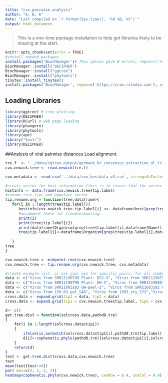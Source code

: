 ```yaml
---
title: "cvx.pairwise.analysis"
author: "A, B, K"
date: "Last compiled on `r format(Sys.time(), '%d %B, %Y')`"
output: html_document
---
```

> This is a one-time package installation to help get libraries likely to be missing at the start.

```r
knitr::opts_chunk$set(error = TRUE)
#install needed packages
install.packages('BiocManager')# This option gave B errors; repos=c('https://cran.rstudio.com'), ask=F)
BiocManager::install('DECIPHER')
BiocManager::install("ggtree")
BiocManager::install("phytools")
tinytex::install_tinytex()
install.packages('BiocManager', repos=c('https://cran.rstudio.com'), ask=FALSE)
```

## Loading Libraries

```r
library(ggtree) # tree plotting
library(DECIPHER)
library(RCurl) # web page loading
library(phangorn)
library(phytools)
library(ape)
library("knitr")
library(DECIPHER)
```
##Analysis of viral pairwise distances
Load alignment.
```r
tre.f  <- "../data/iqtree-output/genbank_kr_consensus_extraction_al_trimmed.fasta.newick"
cvx.newick.tree <- read.newick(tre.f)

```

```r
cvx.metadata <- read.csv('../data/cvx_hostdata_v3.csv', stringsAsFactors = FALSE)
```



```r
#create vector for host information (this is to insure that the vector is the right size -- tip labels will be overwritten)
hostinfo <- data.frame(cvx.newick.tree$tip.label)
#rename tree tips and populate vector
tip.rename.org = function(tree,dataframe){
   for(i in 1:length(tree$tip.label)){
      hostinfo$cvx.newick.tree.tip.label[i] <<- dataframe$host[grep(tree$tip.label[i],dataframe$Name)]
      #uncomment these for troubleshooting:
      print(i)
      print(tree$tip.label[i])
      print(dataframe$Organism[grep(tree$tip.label[i],dataframe$Name)])
      tree$tip.label[i]<-dataframe$Organism[grep(tree$tip.label[i],dataframe$Name)]
        
   }
tree
}

cvx.newick.tree <- midpoint.root(cvx.newick.tree)
cvx.newick.tree <- tip.rename.org(cvx.newick.tree, cvx.metadata)
```

```r
#create example list, or use your own for specific pairs. for all combos use dist.nodes(nj.gg)
data <- c("Virus from SRR11190799 Plant: BSJ-3", "Virus from SRR11190791 Plant: BSJ-1", "Virus from SRR11190800 Plant: BSJ-2")
data <- c("Virus from SRR11190798 Plant: DH-3", "Virus from SRR11190801 Plant: DH-2")
data <- c("Virus from SRR11603183 GW-peel-2", "Virus from SRR11603182 GW-peel-3")
data <- c("Virus from 15H-03_pol_S48", "Virus from 15H3_sty_S73","Virus from 15H3__s_S50")
cross.data <- expand.grid(tip1 = data, tip2 = data)
cross.data <- expand.grid(tip1 = cvx.newick.tree$tip.label, tip2 = cvx.newick.tree$tip.label)

d<- c()
get.tree.dist = function(solcross.data,pathd8.tre)
{	
	for(i in 1:length(solcross.data$tip1))
	{
		ifelse(is.na(match(solcross.data$tip1[i],pathd8.tre$tip.label)) | is.na(match(solcross.data$tip2[i],pathd8.tre$tip.label)),d[i]<-NA,
		d[i]<-cophenetic.phylo(pathd8.tre)[solcross.data$tip1[i],solcross.data$tip2[i]])
	}
	return(d)
}
test <- get.tree.dist(cross.data,cvx.newick.tree)
test
mean(test[test!=0])
par( mar=c(2, 2, 2, 2))
heatmap(cophenetic.phylo(cvx.newick.tree), cexRow = 0.4, cexCol = 0.4)
```
